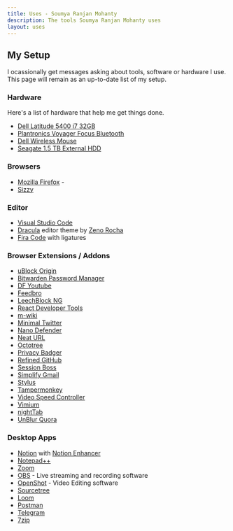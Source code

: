 ```yaml
---
title: Uses - Soumya Ranjan Mohanty
description: The tools Soumya Ranjan Mohanty uses
layout: uses
---
```


## My Setup

I ocassionally get messages asking about tools, software or
hardware I use. This page will remain as an up-to-date list of my setup.

### Hardware

Here's a list of hardware that help me get things done.

- [Dell Latitude 5400 i7 32GB](https://amzn.to/3jVQnjm)
- [Plantronics Voyager Focus Bluetooth](https://amzn.to/3jSHjvy)
- [Dell Wireless Mouse](https://amzn.to/3lYT6Kz)
- [Seagate 1.5 TB External HDD](https://www.amazon.in/Seagate-Expansion-Portable-External-Playstation/dp/B007IREFE0?tag=sousblo-21)

### Browsers

- [Mozilla Firefox](https://www.mozilla.org/en-US/firefox/) -
- [Sizzy](https://link.soumya.dev/sizzy)

### Editor

- [Visual Studio Code](https://code.visualstudio.com)
- [Dracula](https://marketplace.visualstudio.com/items?itemName=dracula-theme.theme-dracula)
  editor theme by [Zeno Rocha](https://zenorocha.com/)
- [Fira Code](https://github.com/tonsky/FiraCode) with ligatures

### Browser Extensions / Addons

- [uBlock Origin](https://addons.mozilla.org/en-US/firefox/addon/ublock-origin/)
- [Bitwarden Password Manager](https://addons.mozilla.org/en-US/firefox/addon/bitwarden-password-manager/)
- [DF Youtube](https://addons.mozilla.org/en-US/firefox/addon/df-youtube/)
- [Feedbro](https://addons.mozilla.org/en-US/firefox/addon/feedbroreader/)
- [LeechBlock NG](https://addons.mozilla.org/en-US/firefox/addon/leechblock-ng/)
- [React Developer Tools](https://addons.mozilla.org/en-US/firefox/addon/react-devtools/)
- [m-wiki](https://addons.mozilla.org/en-US/firefox/addon/m-wiki/)
- [Minimal Twitter](https://addons.mozilla.org/en-US/firefox/addon/min-twitter/)
- [Nano Defender](https://addons.mozilla.org/en-US/firefox/addon/nano-defender-firefox/)
- [Neat URL](https://addons.mozilla.org/en-US/firefox/addon/neat-url/)
- [Octotree](https://addons.mozilla.org/en-US/firefox/addon/octotree/)
- [Privacy Badger](https://addons.mozilla.org/en-US/firefox/addon/privacy-badger17/)
- [Refined GitHub](https://addons.mozilla.org/en-US/firefox/addon/refined-github-/)
- [Session Boss](https://addons.mozilla.org/en-US/firefox/addon/session-boss/)
- [Simplify Gmail](https://addons.mozilla.org/en-US/firefox/addon/simplifygmail/)
- [Stylus](https://addons.mozilla.org/en-US/firefox/addon/styl-us/)
- [Tampermonkey](https://addons.mozilla.org/en-US/firefox/addon/tampermonkey/)
- [Video Speed Controller](https://addons.mozilla.org/en-US/firefox/addon/videospeed/)
- [Vimium](https://addons.mozilla.org/en-US/firefox/addon/vimium-ff/)
- [nightTab](https://addons.mozilla.org/en-US/firefox/addon/nighttab/)
- [UnBlur Quora](https://addons.mozilla.org/en-US/firefox/addon/unblur-quora/)

### Desktop Apps

- [Notion](https://www.notion.so/desktop) with [Notion Enhancer](https://dragonwocky.me/notion-enhancer/)
- [Notepad++](https://notepad-plus-plus.org/)
- [Zoom](https://zoom.us)
- [OBS](https://obsproject.com) - Live streaming and recording software
- [OpenShot](https://www.openshot.org/) - Video Editing software
- [Sourcetree](https://www.sourcetreeapp.com/)
- [Loom](https://www.loom.com/)
- [Postman](https://www.postman.com/)
- [Telegram](https://telegram.org/)
- [7zip](https://www.7-zip.org/)
